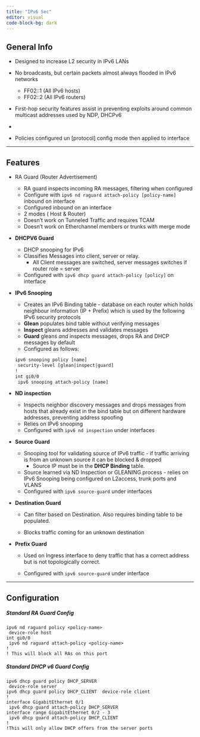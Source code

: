 ```yaml
---
title: "IPv6 Sec"
editor: visual
code-block-bg: dark
---
```


## General Info

-   Designed to increase L2 security in IPv6 LANs

-   No broadcasts, but certain packets almost always flooded in IPv6 networks

    -   FF02::1 (All IPv6 hosts)
    -   FF02::2 (All IPv6 routers)

-   First-hop security features assist in preventing exploits around common multicast addresses used by NDP, DHCPv6

-   

-   Policies configured un \[protocol\] config mode then applied to interface

------------------------------------------------------------------------

## Features

-   RA Guard (Router Advertisement)

    -   RA guard inspects incoming RA messages, filtering when configured
    -   Configure with `ipv6 nd raguard attach-policy [policy-name]` inbound on interface
    -   Configured inbound on an interface
    -   2 modes ( Host & Router)
    -   Doesn't work on Tunneled Traffic and requires TCAM
    -   Doesn't work on Etherchannel members or trunks with merge mode

-   **DHCPV6 Guard**

    -   DHCP snooping for IPv6
    -   Classifies Messages into client, server or relay.
        -   All Client messages are switched, server messages switches if router role = server
    -   Configured with `ipv6 dhcp guard attach-policy [policy]` on interface

-   **IPv6 Snooping**

    -   Creates an IPv6 Binding table - database on each router which holds neighbour information (IP + Prefix) which is used by the following IPv6 security protocols
    -   **Glean** populates bind table without verifying messages
    -   **Inspect** gleans addresses and validates messages
    -   **Guard** gleans *and* inspects messages, drops RA and DHCP messages by default
    -   Configured as follows:

    ``` default
    ipv6 snooping policy [name]
     security-level [glean|inspect|guard]
    !
    int gi0/0
     ipv6 snooping attach-policy [name]
    ```

-   **ND inspection**

    -   Inspects neighbor discovery messages and drops messages from hosts that already exist in the bind table but on different hardware addresses, preventing address spoofing
    -   Relies on IPv6 snooping
    -   Configured with `ipv6 nd inspection` under interfaces

-   **Source Guard**

    -   Snooping tool for validating source of IPv6 traffic - if traffic arriving is from an unknown source it can be blocked & dropped
        -   Source IP must be in the **DHCP Binding** table.
    -   Source learned via ND Inspection or GLEANING process - relies on IPv6 Snooping being configured on L2access, trunk ports and VLANS
    -   Configured with `ipv6 source-guard` under interfaces

-   **Destination Guard**

    -   Can filter based on Destination. Also requires binding table to be populated.

    -   Blocks traffic coming for an unknown destination

-   **Prefix Guard**

    -   Used on Ingress interface to deny traffic that has a correct address but is not topologically correct.

    -   Configured with `ipv6 source-guard` under interface

---

## **Configuration**

##### **Standard RA Guard Config**

```         
ipv6 nd raguard policy <policy-name>  
 device-role host 
int gi0/0  
 ipv6 nd raguard attach-policy <policy-name> 
! 
! This will block all RAs on this port
```

##### **Standard DHCP v6 Guard Config**

```         
ipv6 dhcp guard policy DHCP_SERVER  
 device-role server 
ipv6 dhcp guard policy DHCP_CLIENT  device-role client 
! 
interface GigabitEthernet 0/1  
 ipv6 dhcp guard attach-policy DHCP_SERVER
interface range GigabitEthernet 0/2 - 3
 ipv6 dhcp guard attach-policy DHCP_CLIENT 
! 
!This will only allow DHCP offers from the server ports
```
